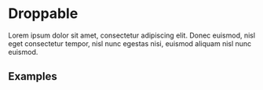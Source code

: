 
<!-- <Meta title="Components/Button" component={Button} /> -->

# Droppable

Lorem ipsum dolor sit amet, consectetur adipiscing elit. Donec euismod, nisl eget consectetur tempor, nisl nunc egestas nisi, euismod aliquam nisl nunc euismod.

<!-- ## Props

<Props of={Button} /> -->

## Examples

<Preview>
  <Story name="Default">
    <App />
  </Story>
  <Story name="Pan and zoom">
    <PanAndZoom>
      <App />
    </PanAndZoom>
  </Story>
</Preview>
